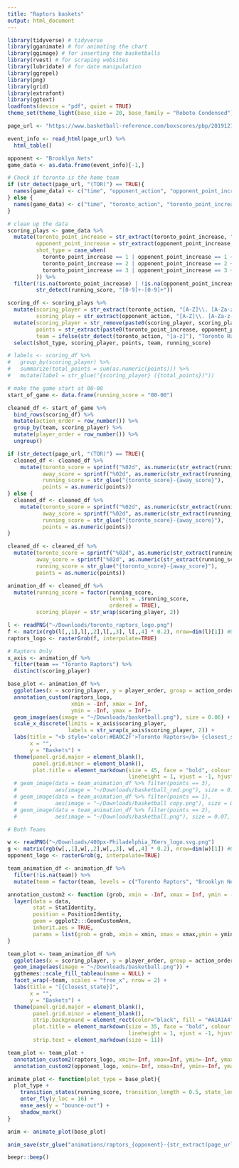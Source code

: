 ```yaml
---
title: "Raptors baskets"
output: html_document
---
```


```r
library(tidyverse) # tidyverse
library(gganimate) # for animating the chart
library(ggimage) # for inserting the basketballs
library(rvest) # for scraping websites
library(lubridate) # for date manipulation
library(ggrepel) 
library(png) 
library(grid)
library(extrafont)
library(ggtext)
loadfonts(device = "pdf", quiet = TRUE)
theme_set(theme_light(base_size = 20, base_family = "Roboto Condensed"))
```

```r
page_url <- "https://www.basketball-reference.com/boxscores/pbp/201912140TOR.html"

event_info <- read_html(page_url) %>%
  html_table()
```

```r
opponent <- "Brooklyn Nets"
game_data <- as.data.frame(event_info)[-1,]

# Check if toronto is the home team
if (str_detect(page_url, "(TOR)") == TRUE){
  names(game_data) <- c("time", "opponent_action", "opponent_point_increase", "running_score", "toronto_point_increase", "toronto_action")
} else {
  names(game_data) <- c("time", "toronto_action", "toronto_point_increase", "running_score", "opponent_point_increase", "opponent_action")
}

# clean up the data
scoring_plays <- game_data %>%
  mutate(toronto_point_increase = str_extract(toronto_point_increase, "[0-9]"),
         opponent_point_increase = str_extract(opponent_point_increase, "[0-9]"),
         shot_type = case_when(
           toronto_point_increase == 1 | opponent_point_increase == 1 ~ "free-throw",
           toronto_point_increase == 2 | opponent_point_increase == 2 ~ "2-pointer",
           toronto_point_increase == 3 | opponent_point_increase == 3 ~ "3-pointer"
         )) %>%
  filter(!is.na(toronto_point_increase) | !is.na(opponent_point_increase),
         str_detect(running_score, "[0-9]+-[0-9]+"))

scoring_df <- scoring_plays %>%
  mutate(scoring_player = str_extract(toronto_action, "[A-Z]\\. [A-Za-z-]+"),
         scoring_play = str_extract(opponent_action, "[A-Z]\\. [A-Za-z-]+")) %>%
  mutate(scoring_player = str_remove(paste0(scoring_player, scoring_play), "(NA)"),
         points = str_extract(paste0(toronto_point_increase, opponent_point_increase), "[0-9]"),
         team = ifelse(str_detect(toronto_action, "[a-z]"), "Toronto Raptors", opponent)) %>%
  select(shot_type, scoring_player, points, team, running_score) 
```

```r
# labels <- scoring_df %>%
#   group_by(scoring_player) %>%
#   summarize(total_points = sum(as.numeric(points))) %>%
#   mutate(label = str_glue("{scoring_player} ({total_points})"))

# make the game start at 00-00
start_of_game <- data.frame(running_score = "00-00") 

cleaned_df <- start_of_game %>%
  bind_rows(scoring_df) %>%
  mutate(action_order = row_number()) %>%
  group_by(team, scoring_player) %>%
  mutate(player_order = row_number()) %>%
  ungroup() 

if (str_detect(page_url, "(TOR)") == TRUE){
  cleaned_df <- cleaned_df %>%  
    mutate(toronto_score = sprintf("%02d", as.numeric(str_extract(running_score, "[0-9]+$") )),
           away_score = sprintf("%02d", as.numeric(str_extract(running_score, "^[0-9]+") )),
           running_score = str_glue("{toronto_score}-{away_score}"),
           points = as.numeric(points))
} else {
  cleaned_df <- cleaned_df %>%  
    mutate(toronto_score = sprintf("%02d", as.numeric(str_extract(running_score, "^[0-9]+") )),
           away_score = sprintf("%02d", as.numeric(str_extract(running_score, "[0-9]+$") )),
           running_score = str_glue("{toronto_score}-{away_score}"),
           points = as.numeric(points))
}

cleaned_df <- cleaned_df %>%  
  mutate(toronto_score = sprintf("%02d", as.numeric(str_extract(running_score, "^[0-9]+") )),
         away_score = sprintf("%02d", as.numeric(str_extract(running_score, "[0-9]+$") )),
         running_score = str_glue("{toronto_score}-{away_score}"),
         points = as.numeric(points))

animation_df <- cleaned_df %>%
  mutate(running_score = factor(running_score, 
                                levels = .$running_score,
                                ordered = TRUE),
         scoring_player = str_wrap(scoring_player, 2))
```

```r
l <- readPNG("~/Downloads/toronto_raptors_logo.png")
f <- matrix(rgb(l[,,1],l[,,2],l[,,3], l[,,4] * 0.2), nrow=dim(l)[1]) #0.2 is alpha
raptors_logo <- rasterGrob(f, interpolate=TRUE)
```

```r
# Raptors Only
x_axis <- animation_df %>% 
  filter(team == "Toronto Raptors") %>% 
  distinct(scoring_player)

base_plot <- animation_df %>%
  ggplot(aes(x = scoring_player, y = player_order, group = action_order)) +
  annotation_custom(raptors_logo, 
                    xmin = -Inf, xmax = Inf, 
                    ymin = -Inf, ymax = Inf)+
  geom_image(aes(image = "~/Downloads/basketball.png"), size = 0.06) +
  scale_x_discrete(limits = x_axis$scoring_player, 
                   labels = str_wrap(x_axis$scoring_player, 2)) +
  labs(title = "<b style='color:#BA0C2F'>Toronto Raptors</b> {closest_state} <b style='color:#000000'>Brooklyn Nets</b>",
       x = "",
       y = "Baskets") +
  theme(panel.grid.major = element_blank(),
        panel.grid.minor = element_blank(),
        plot.title = element_markdown(size = 45, face = "bold", colour = "#000000",
                                      lineheight = 1, vjust = -1, hjust = 0.56)) 
  # geom_image(data = team_animation_df %>% filter(points == 3), 
  #            aes(image = "~/Downloads/basketball_red.png"), size = 0.075, asp = 0.5) +
  # geom_image(data = team_animation_df %>% filter(points == 1), 
  #            aes(image = "~/Downloads/basketball copy.png"), size = 0.06, asp = 0.5, ) +
  # geom_image(data = team_animation_df %>% filter(points == 2), 
  #            aes(image = "~/Downloads/basketball.png"), size = 0.07, asp = 0.5) 
```

```r
# Both Teams

w <- readPNG("~/Downloads/400px-Philadelphia_76ers_logo.svg.png")
g <- matrix(rgb(w[,,1],w[,,2],w[,,3], w[,,4] * 0.2), nrow=dim(w)[1]) #0.2 is alpha
opponent_logo <- rasterGrob(g, interpolate=TRUE)

team_animation_df <- animation_df %>%
  filter(!is.na(team)) %>%
  mutate(team = factor(team, levels = c("Toronto Raptors", "Brooklyn Nets")))

annotation_custom2 <- function (grob, xmin = -Inf, xmax = Inf, ymin = -Inf, ymax = Inf, data){
  layer(data = data,
        stat = StatIdentity,
        position = PositionIdentity,
        geom = ggplot2:::GeomCustomAnn,
        inherit.aes = TRUE,
        params = list(grob = grob, xmin = xmin, xmax = xmax,ymin = ymin, ymax = ymax))
}

team_plot <- team_animation_df %>%
  ggplot(aes(x = scoring_player, y = player_order, group = action_order)) +
  geom_image(aes(image = "~/Downloads/basketball.png")) +
  ggthemes::scale_fill_tableau(name = NULL) +
  facet_wrap(~team, scales = "free_x", nrow = 2) +
  labs(title = "[{closest_state}]",
       x = "",
       y = "Baskets") +
  theme(panel.grid.major = element_blank(),
        panel.grid.minor = element_blank(),
        strip.background = element_rect(color="black", fill = "#A1A1A4", size = 1.5, linetype = "solid"),
        plot.title = element_markdown(size = 35, face = "bold", colour = "#000000",
                                      lineheight = 1, vjust = -1, hjust = 0.5),
        strip.text = element_markdown(size = 11))

team_plot <- team_plot +
  annotation_custom2(raptors_logo, xmin=-Inf, xmax=Inf, ymin=-Inf, ymax=Inf, data = team_animation_df[1,]) +
  annotation_custom2(opponent_logo, xmin=-Inf, xmax=Inf, ymin=-Inf, ymax=Inf, data = team_animation_df[2,])
```

```r
animate_plot <- function(plot_type = base_plot){
  plot_type +
    transition_states(running_score, transition_length = 0.5, state_length = 0.1, wrap = FALSE) +
    enter_fly(y_loc = 16) +
    ease_aes(y = "bounce-out") + 
    shadow_mark()
}

anim <- animate_plot(base_plot)
```

```r
anim_save(str_glue("animations/raptors_{opponent}-{str_extract(page_url, '[0-9]+')}.gif"), anim, fps = 25, duration = nrow(animation_df)/3.5, type = "cairo-png", width = 1024, height = 512, renderer = gifski_renderer(loop = FALSE))

beepr::beep()
```

